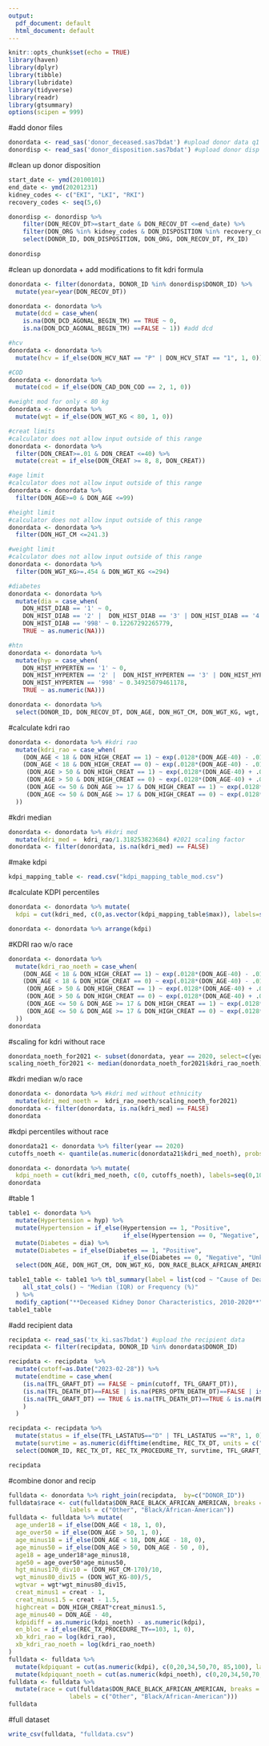 ```yaml
---
output:
  pdf_document: default
  html_document: default
---
```


```r
knitr::opts_chunk$set(echo = TRUE)
library(haven)
library(dplyr)
library(tibble)
library(lubridate)
library(tidyverse)
library(readr)
library(gtsummary)
options(scipen = 999)
```

#add donor files
```r
donordata <- read_sas('donor_deceased.sas7bdat') #upload donor data q1
donordisp <- read_sas('donor_disposition.sas7bdat') #upload donor disp q1
```

#clean up donor disposition
```r
start_date <- ymd(20100101)
end_date <- ymd(20201231)
kidney_codes <- c("EKI", "LKI", "RKI")
recovery_codes <- seq(5,6)

donordisp <- donordisp %>%
    filter(DON_RECOV_DT>=start_date & DON_RECOV_DT <=end_date) %>%
    filter(DON_ORG %in% kidney_codes & DON_DISPOSITION %in% recovery_codes) %>%
    select(DONOR_ID, DON_DISPOSITION, DON_ORG, DON_RECOV_DT, PX_ID)
  
donordisp
```

#clean up donordata + add modifications to fit kdri formula
```r
donordata <- filter(donordata, DONOR_ID %in% donordisp$DONOR_ID) %>%
  mutate(year=year(DON_RECOV_DT))

donordata <- donordata %>%
  mutate(dcd = case_when(
    is.na(DON_DCD_AGONAL_BEGIN_TM) == TRUE ~ 0,
    is.na(DON_DCD_AGONAL_BEGIN_TM) ==FALSE ~ 1)) #add dcd

#hcv
donordata <- donordata %>%
  mutate(hcv = if_else(DON_HCV_NAT == "P" | DON_HCV_STAT == "1", 1, 0))

#COD
donordata <- donordata %>%
  mutate(cod = if_else(DON_CAD_DON_COD == 2, 1, 0))

#weight mod for only < 80 kg
donordata <- donordata %>%
  mutate(wgt = if_else(DON_WGT_KG < 80, 1, 0))

#creat limits
#calculator does not allow input outside of this range
donordata <- donordata %>%
  filter(DON_CREAT>=.01 & DON_CREAT <=40) %>%
  mutate(creat = if_else(DON_CREAT >= 8, 8, DON_CREAT))

#age limit
#calculator does not allow input outside of this range
donordata <- donordata %>%
  filter(DON_AGE>=0 & DON_AGE <=99)

#height limit
#calculator does not allow input outside of this range
donordata <- donordata %>%
  filter(DON_HGT_CM <=241.3)

#weight limit
#calculator does not allow input outside of this range
donordata <- donordata %>%
  filter(DON_WGT_KG>=.454 & DON_WGT_KG <=294)

#diabetes
donordata <- donordata %>%  
  mutate(dia = case_when(
    DON_HIST_DIAB == '1' ~ 0,
    DON_HIST_DIAB == '2' |  DON_HIST_DIAB == '3' | DON_HIST_DIAB == '4' | DON_HIST_DIAB == '5' ~ 1,
    DON_HIST_DIAB == '998' ~ 0.12267292265779,
    TRUE ~ as.numeric(NA)))

#htn
donordata <- donordata %>% 
  mutate(hyp = case_when(
    DON_HIST_HYPERTEN == '1' ~ 0,
    DON_HIST_HYPERTEN == '2' |  DON_HIST_HYPERTEN == '3' | DON_HIST_HYPERTEN == '4' | DON_HIST_HYPERTEN == '5' ~ 1,
    DON_HIST_HYPERTEN == '998' ~ 0.34925079461178,
    TRUE ~ as.numeric(NA)))

donordata <- donordata %>%
  select(DONOR_ID, DON_RECOV_DT, DON_AGE, DON_HGT_CM, DON_WGT_KG, wgt, DON_RACE_BLACK_AFRICAN_AMERICAN, hyp, dia, cod, creat, DON_HIGH_CREAT, year, hcv, dcd)
```

#calculate kdri rao
```r
donordata <- donordata %>% #kdri rao
  mutate(kdri_rao = case_when(
    (DON_AGE < 18 & DON_HIGH_CREAT == 1) ~ exp(.0128*(DON_AGE-40) - .0194*(DON_AGE-18)  - .0464*(DON_HGT_CM - 170)/10 - .0199*wgt*(DON_WGT_KG - 80)/5 + .1790*DON_RACE_BLACK_AFRICAN_AMERICAN + .1260*hyp + .1300*dia + .0881*cod + .2200*(creat - 1) - .2090*(creat-1.5) + .2400*hcv + .1330*dcd),
    (DON_AGE < 18 & DON_HIGH_CREAT == 0) ~ exp(.0128*(DON_AGE-40) - .0194*(DON_AGE-18)  - .0464*(DON_HGT_CM - 170)/10 - .0199*wgt*(DON_WGT_KG - 80)/5 + .1790*DON_RACE_BLACK_AFRICAN_AMERICAN + .1260*hyp + .1300*dia + .0881*cod + .2200*(creat - 1) + .2400*hcv + .1330*dcd),
     (DON_AGE > 50 & DON_HIGH_CREAT == 1) ~ exp(.0128*(DON_AGE-40) + .0107*(DON_AGE-50) - .0464*(DON_HGT_CM - 170)/10 - .0199*wgt*(DON_WGT_KG - 80)/5 + .1790*DON_RACE_BLACK_AFRICAN_AMERICAN + .1260*hyp + .1300*dia + .0881*cod + .2200*(creat - 1) - .2090*(creat-1.5) + .2400*hcv + .1330*dcd),
     (DON_AGE > 50 & DON_HIGH_CREAT == 0) ~ exp(.0128*(DON_AGE-40) + .0107*(DON_AGE-50) - .0464*(DON_HGT_CM - 170)/10 - .0199*wgt*(DON_WGT_KG - 80)/5 + .1790*DON_RACE_BLACK_AFRICAN_AMERICAN + .1260*hyp + .1300*dia + .0881*cod + .2200*(creat - 1) + .2400*hcv + .1330*dcd),
     (DON_AGE <= 50 & DON_AGE >= 17 & DON_HIGH_CREAT == 1) ~ exp(.0128*(DON_AGE-40) - .0464*(DON_HGT_CM - 170)/10 - .0199*wgt*(DON_WGT_KG - 80)/5 + .1790*DON_RACE_BLACK_AFRICAN_AMERICAN + .1260*hyp + .1300*dia + .0881*cod + .2200*(creat - 1) - .2090*(creat-1.5) + .2400*hcv + .1330*dcd),
     (DON_AGE <= 50 & DON_AGE >= 17 & DON_HIGH_CREAT == 0) ~ exp(.0128*(DON_AGE-40) - .0464*(DON_HGT_CM - 170)/10 - .0199*wgt*(DON_WGT_KG - 80)/5 + .1790*DON_RACE_BLACK_AFRICAN_AMERICAN + .1260*hyp + .1300*dia + .0881*cod + .2200*(creat - 1) - + .2400*hcv + .1330*dcd)
  ))
```

#kdri median
```r
donordata <- donordata %>% #kdri med
  mutate(kdri_med =  kdri_rao/1.318253823684) #2021 scaling factor
donordata <- filter(donordata, is.na(kdri_med) == FALSE)
```

#make kdpi
```r
kdpi_mapping_table <- read.csv("kdpi_mapping_table_mod.csv")
```

#calculate KDPI percentiles
```r
donordata <- donordata %>% mutate(
  kdpi = cut(kdri_med, c(0,as.vector(kdpi_mapping_table$max)), labels=seq(0, 100)), include.lowest=FALSE)

donordata <- donordata %>% arrange(kdpi)
```

#KDRI rao w/o race
```r
donordata <- donordata %>%
  mutate(kdri_rao_noeth = case_when(
    (DON_AGE < 18 & DON_HIGH_CREAT == 1) ~ exp(.0128*(DON_AGE-40) - .0194*(DON_AGE-18)  - .0464*(DON_HGT_CM - 170)/10 - .0199*wgt*(DON_WGT_KG - 80)/5  + .1260*hyp + .1300*dia + .0881*cod + .2200*(creat - 1) - .2090*(creat-1.5) + .2400*hcv + .1330*dcd),
    (DON_AGE < 18 & DON_HIGH_CREAT == 0) ~ exp(.0128*(DON_AGE-40) - .0194*(DON_AGE-18)  - .0464*(DON_HGT_CM - 170)/10 - .0199*wgt*(DON_WGT_KG - 80)/5  + .1260*hyp + .1300*dia + .0881*cod + .2200*(creat - 1) + .2400*hcv + .1330*dcd),
     (DON_AGE > 50 & DON_HIGH_CREAT == 1) ~ exp(.0128*(DON_AGE-40) + .0107*(DON_AGE-50) - .0464*(DON_HGT_CM - 170)/10 - .0199*wgt*(DON_WGT_KG - 80)/5  + .1260*hyp + .1300*dia + .0881*cod + .2200*(creat - 1) - .2090*(creat-1.5) + .2400*hcv + .1330*dcd),
     (DON_AGE > 50 & DON_HIGH_CREAT == 0) ~ exp(.0128*(DON_AGE-40) + .0107*(DON_AGE-50) - .0464*(DON_HGT_CM - 170)/10 - .0199*wgt*(DON_WGT_KG - 80)/5  + .1260*hyp + .1300*dia + .0881*cod + .2200*(creat - 1) + .2400*hcv + .1330*dcd),
     (DON_AGE <= 50 & DON_AGE >= 17 & DON_HIGH_CREAT == 1) ~ exp(.0128*(DON_AGE-40) - .0464*(DON_HGT_CM - 170)/10 - .0199*wgt*(DON_WGT_KG - 80)/5  + .1260*hyp + .1300*dia + .0881*cod + .2200*(creat - 1) - .2090*(creat-1.5) + .2400*hcv + .1330*dcd),
     (DON_AGE <= 50 & DON_AGE >= 17 & DON_HIGH_CREAT == 0) ~ exp(.0128*(DON_AGE-40) - .0464*(DON_HGT_CM - 170)/10 - .0199*wgt*(DON_WGT_KG - 80)/5  + .1260*hyp + .1300*dia + .0881*cod + .2200*(creat - 1) - + .2400*hcv + .1330*dcd)
  ))
donordata
```

#scaling for kdri without race
```r
donordata_noeth_for2021 <- subset(donordata, year == 2020, select=c(year, kdri_rao_noeth))
scaling_noeth_for2021 <- median(donordata_noeth_for2021$kdri_rao_noeth)
```

#kdri median w/o race
```r
donordata <- donordata %>% #kdri med without ethnicity
  mutate(kdri_med_noeth =  kdri_rao_noeth/scaling_noeth_for2021)
donordata <- filter(donordata, is.na(kdri_med) == FALSE)
donordata
```

#kdpi percentiles without race
```r
donordata21 <- donordata %>% filter(year == 2020)
cutoffs_noeth <- quantile(as.numeric(donordata21$kdri_med_noeth), probs = seq(0, 1, .01), fmt = '%#.14f')

donordata <- donordata %>% mutate(
  kdpi_noeth = cut(kdri_med_noeth, c(0, cutoffs_noeth), labels=seq(0,100)))
donordata
```

#table 1
```r
table1 <- donordata %>%
  mutate(Hypertension = hyp) %>%
  mutate(Hypertension = if_else(Hypertension == 1, "Positive",
                                if_else(Hypertension == 0, "Negative", "Unknown"))) %>%
  mutate(Diabetes = dia) %>%
  mutate(Diabetes = if_else(Diabetes == 1, "Positive",
                                if_else(Diabetes == 0, "Negative", "Unknown"))) %>%
  select(DON_AGE, DON_HGT_CM, DON_WGT_KG, DON_RACE_BLACK_AFRICAN_AMERICAN, Hypertension, Diabetes, cod, creat, hcv, dcd)

table1_table <- table1 %>% tbl_summary(label = list(cod ~ "Cause of Death as CVA", creat ~ "Serum Creatinine in mg/dL", hcv ~ "Positive HCV Status", dcd ~ "Recovered as a DCD" )) %>% modify_header(label ~ "**Variable**") %>%  modify_footnote(
    all_stat_cols() ~ "Median (IQR) or Frequency (%)"
  ) %>%
  modify_caption("**Deceased Kidney Donor Characteristics, 2010-2020**")
table1_table
```

#add recipient data
```r
recipdata <- read_sas('tx_ki.sas7bdat') #upload the recipient data
recipdata <- filter(recipdata, DONOR_ID %in% donordata$DONOR_ID)

recipdata <- recipdata  %>%
  mutate(cutoff=as.Date("2023-02-28")) %>%
  mutate(endtime = case_when(
    (is.na(TFL_GRAFT_DT) == FALSE ~ pmin(cutoff, TFL_GRAFT_DT)),
    (is.na(TFL_DEATH_DT)==FALSE | is.na(PERS_OPTN_DEATH_DT)==FALSE | is.na(PERS_SSA_DEATH_DT)==FALSE) ~ pmin(cutoff,pmin(TFL_DEATH_DT, PERS_OPTN_DEATH_DT, PERS_SSA_DEATH_DT, na.rm = TRUE)),
    (is.na(TFL_GRAFT_DT) == TRUE & is.na(TFL_DEATH_DT)==TRUE & is.na(PERS_OPTN_DEATH_DT)==TRUE & is.na(PERS_SSA_DEATH_DT)==TRUE) ~ pmin(cutoff, TFL_LAFUDATE, na.rm = TRUE)
    )
  )

recipdata <- recipdata %>%
  mutate(status = if_else(TFL_LASTATUS=="D" | TFL_LASTATUS =="R", 1, 0)) %>% #dead = 1, censored = 0
  mutate(survtime = as.numeric(difftime(endtime, REC_TX_DT, units = c("days")))) %>%
  select(DONOR_ID, REC_TX_DT, REC_TX_PROCEDURE_TY, survtime, TFL_GRAFT_DT, TFL_DEATH_DT, PERS_OPTN_DEATH_DT, PERS_SSA_DEATH_DT, endtime, TFL_LASTATUS, TFL_LAFUDATE, status) %>% arrange(DONOR_ID)

recipdata
```

#combine donor and recip
```r
fulldata <- donordata %>% right_join(recipdata,  by=c("DONOR_ID"))
fulldata$race <- cut(fulldata$DON_RACE_BLACK_AFRICAN_AMERICAN, breaks = c(-Inf, 0,1), 
                 labels = c("Other", "Black/African-American"))
fulldata <- fulldata %>% mutate(
  age_under18 = if_else(DON_AGE < 18, 1, 0),
  age_over50 = if_else(DON_AGE > 50, 1, 0),
  age_minus18 = if_else(DON_AGE < 18, DON_AGE - 18, 0),
  age_minus50 = if_else(DON_AGE > 50, DON_AGE - 50 , 0),
  age18 = age_under18*age_minus18,
  age50 = age_over50*age_minus50,
  hgt_minus170_div10 = (DON_HGT_CM-170)/10,
  wgt_minus80_div15 = (DON_WGT_KG-80)/5,
  wgtvar = wgt*wgt_minus80_div15,
  creat_minus1 = creat - 1,
  creat_minus1.5 = creat - 1.5,
  highcreat = DON_HIGH_CREAT*creat_minus1.5,
  age_minus40 = DON_AGE - 40,
  kdpidiff = as.numeric(kdpi_noeth) - as.numeric(kdpi),
  en_bloc = if_else(REC_TX_PROCEDURE_TY==103, 1, 0),
  xb_kdri_rao = log(kdri_rao),
  xb_kdri_rao_noeth = log(kdri_rao_noeth)
)
fulldata <- fulldata %>%
  mutate(kdpiquant = cut(as.numeric(kdpi), c(0,20,34,50,70, 85,100), labels=c("0-20", "21-34", "35-50", "51-70", "71-85", "81-100"))) %>%
  mutate(kdpiquant_noeth = cut(as.numeric(kdpi_noeth), c(0,20,34,50,70, 85,100), labels=c("0-20", "21-34", "35-50", "51-70", "71-85", "81-100")))
fulldata <- fulldata %>%
  mutate(race = cut(fulldata$DON_RACE_BLACK_AFRICAN_AMERICAN, breaks = c(-Inf, 0,1), 
                 labels = c("Other", "Black/African-American")))
fulldata
```

#full dataset
```r
write_csv(fulldata, "fulldata.csv")
```
